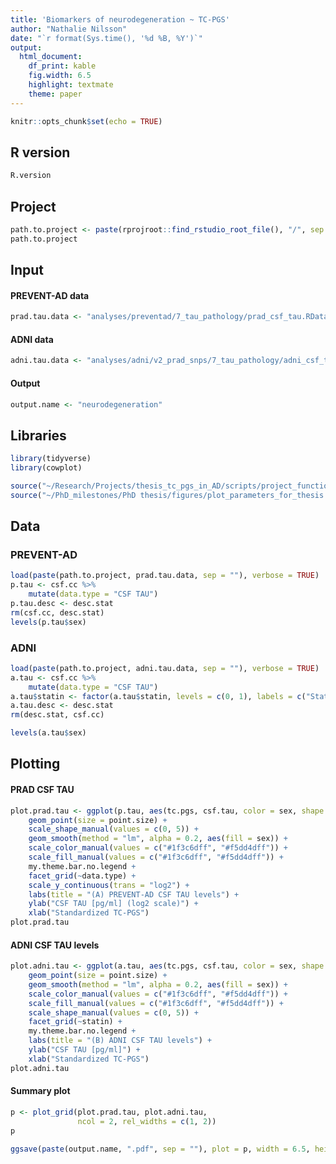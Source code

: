 ```yaml
---
title: 'Biomarkers of neurodegeneration ~ TC-PGS'
author: "Nathalie Nilsson"
date: "`r format(Sys.time(), '%d %B, %Y')`"
output: 
  html_document: 
    df_print: kable
    fig.width: 6.5
    highlight: textmate
    theme: paper
---
```


```r
knitr::opts_chunk$set(echo = TRUE)
```

## R version
```r
R.version
```

## Project
```r
path.to.project <- paste(rprojroot::find_rstudio_root_file(), "/", sep = "")
path.to.project
```

## Input

#### PREVENT-AD data
```r
prad.tau.data <- "analyses/preventad/7_tau_pathology/prad_csf_tau.RData"
```

#### ADNI data
```r
adni.tau.data <- "analyses/adni/v2_prad_snps/7_tau_pathology/adni_csf_tau.RData"
```

#### Output
```r
output.name <- "neurodegeneration"
```

## Libraries
```r
library(tidyverse)
library(cowplot)

source("~/Research/Projects/thesis_tc_pgs_in_AD/scripts/project_functions.R")
source("~/PhD_milestones/PhD thesis/figures/plot_parameters_for_thesis.R")
```

## Data

### PREVENT-AD
```r
load(paste(path.to.project, prad.tau.data, sep = ""), verbose = TRUE)
p.tau <- csf.cc %>%
    mutate(data.type = "CSF TAU")
p.tau.desc <- desc.stat
rm(csf.cc, desc.stat)
levels(p.tau$sex)
```

### ADNI
```r
load(paste(path.to.project, adni.tau.data, sep = ""), verbose = TRUE)
a.tau <- csf.cc %>%
    mutate(data.type = "CSF TAU")
a.tau$statin <- factor(a.tau$statin, levels = c(0, 1), labels = c("Statin_neg", "Statin_pos"))
a.tau.desc <- desc.stat
rm(desc.stat, csf.cc)

levels(a.tau$sex)
```

## Plotting

#### PRAD CSF TAU
```r
plot.prad.tau <- ggplot(p.tau, aes(tc.pgs, csf.tau, color = sex, shape = sex)) +
    geom_point(size = point.size) +
    scale_shape_manual(values = c(0, 5)) +
    geom_smooth(method = "lm", alpha = 0.2, aes(fill = sex)) +
    scale_color_manual(values = c("#1f3c6dff", "#f5dd4dff")) +
    scale_fill_manual(values = c("#1f3c6dff", "#f5dd4dff")) +
    my.theme.bar.no.legend +
    facet_grid(~data.type) +
    scale_y_continuous(trans = "log2") +
    labs(title = "(A) PREVENT-AD CSF TAU levels") +
    ylab("CSF TAU [pg/ml] (log2 scale)") +
    xlab("Standardized TC-PGS")
plot.prad.tau
```

#### ADNI CSF TAU levels
```r
plot.adni.tau <- ggplot(a.tau, aes(tc.pgs, csf.tau, color = sex, shape = sex)) +
    geom_point(size = point.size) +
    geom_smooth(method = "lm", alpha = 0.2, aes(fill = sex)) +
    scale_color_manual(values = c("#1f3c6dff", "#f5dd4dff")) +
    scale_fill_manual(values = c("#1f3c6dff", "#f5dd4dff")) +
    scale_shape_manual(values = c(0, 5)) +
    facet_grid(~statin) +
    my.theme.bar.no.legend +
    labs(title = "(B) ADNI CSF TAU levels") +
    ylab("CSF TAU [pg/ml]") +
    xlab("Standardized TC-PGS")
plot.adni.tau
```

#### Summary plot
```r
p <- plot_grid(plot.prad.tau, plot.adni.tau, 
               ncol = 2, rel_widths = c(1, 2))
p
```

```r
ggsave(paste(output.name, ".pdf", sep = ""), plot = p, width = 6.5, height = 2.33)
```

